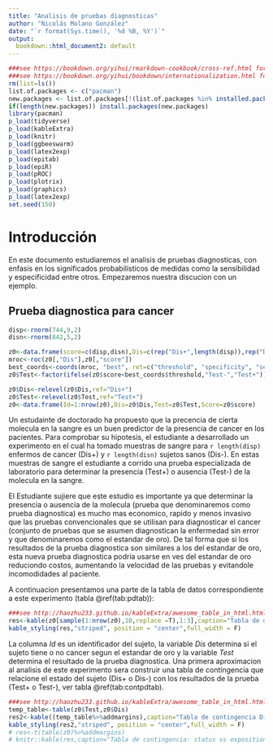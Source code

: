 ```yaml
---
title: "Analisis de pruebas diagnosticas"
author: "Nicolás Molano González"
date: "`r format(Sys.time(), '%d %B, %Y')`"
output:
  bookdown::html_document2: default
---
```

```r
###see https://bookdown.org/yihui/rmarkdown-cookbook/cross-ref.html for cross reference
###see https://bookdown.org/yihui/bookdown/internationalization.html for _bookdown.yml
rm(list=ls())
list.of.packages <- c("pacman")
new.packages <- list.of.packages[!(list.of.packages %in% installed.packages()[,"Package"])]
if(length(new.packages)) install.packages(new.packages)
library(pacman)
p_load(tidyverse)
p_load(kableExtra)
p_load(knitr)
p_load(ggbeeswarm)
p_load(latex2exp)
p_load(epitab)
p_load(epiR)
p_load(pROC)
p_load(plotrix)
p_load(graphics)
p_load(latex2exp)
set.seed(150)
```

# Introducción
En este documento estudiaremos el analisis de pruebas diagnosticas, con enfasis en los significados probabilisticos de medidas como la sensibilidad y especificidad entre otros. Empezaremos nuestra discucion con un ejemplo.

## Prueba diagnostica para cancer

```r
disp<-rnorm(744,9,2)
disn<-rnorm(842,5,2)

z0<-data.frame(score=c(disp,disn),Dis=c(rep("Dis+",length(disp)),rep("Dis-",length(disn))))
mroc<-roc(z0[,"Dis"],z0[,"score"])
best_coords<-coords(mroc, "best", ret=c("threshold", "specificity", "sensitivity"))
z0$Test<-factor(ifelse(z0$score<best_coords$threshold,"Test-","Test+"))

z0$Dis<-relevel(z0$Dis,ref="Dis+")
z0$Test<-relevel(z0$Test,ref="Test+")
z0<-data.frame(Id=1:nrow(z0),Dis=z0$Dis,Test=z0$Test,Score=z0$score)
```


Un estudainte de doctorado ha propuesto que la precencia de cierta molecula en la sangre es un buen predictor de la presencia de cancer en los pacientes. Para comprobar su hipotesis, el estudiante a desarrollado un experimento en el cual ha tomado muestras de sangre para `r length(disp)` enfermos de cancer (Dis+) y `r length(disn)` sujetos sanos (Dis-). En estas muestras de sangre el estudiante a corrido una prueba especializada de laboratorio para determinar la presencia (Test+) o ausencia (Test-) de la molecula en la sangre.

El Estudiante sujiere que este estudio es importante ya que determinar la presencia o ausencia de la molecula (prueba que denominaremos como prueba diagnostica) es mucho mas economico, rapido y menos invasivo que las pruebas convencionales que se utilisan para diagnosticar el cancer (conjunto de pruebas que se asumen diagnostican la enfermedad sin error y que denominaremos como el estandar de oro). De tal forma que si los resultados de la prueba diagnostica son similares a los del estandar de oro, esta nueva prueba diagnostica podria usarse en ves del estandar de oro reduciondo costos, aumentando la velocidad de las pruebas y evitandole incomodidades al paciente.

A continuacion presentamos una parte de la tabla de datos correspondiente a este experimento (tabla \@ref(tab:pdtab)):

```r
###see http://haozhu233.github.io/kableExtra/awesome_table_in_html.html
res<-kable(z0[sample(1:nrow(z0),10,replace =T),1:3],caption="Tabla de datos para el experimento de prueba diagnostica",row.names =F)
kable_styling(res,"striped", position = "center",full_width = F)
```
La columna *Id* es un identificador del sujeto, la variable *Dis* determina si el sujeto tiene o no cancer segun el estandar de oro y la variable *Test* determina el resultado de la prueba diagnostica. Una primera aproximacion al analisis de este experimento sera construir una tabla de contingencia que relacione el estado del sujeto (Dis+ o Dis-) con los resultados de la prueba (Test+ o Test-), ver tabla \@ref(tab:contpdtab).

```r
###see http://haozhu233.github.io/kableExtra/awesome_table_in_html.html
temp_table<-table(z0$Test,z0$Dis)
res2<-kable((temp_table%>%addmargins),caption="Tabla de contingencia Dis vs Test")
kable_styling(res2,"striped", position = "center",full_width = F)
# res<-t(table(z0)%>%addmargins)
# knitr::kable(res,caption="Tabla de contingencia: status vs exposition")
```
